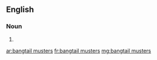 ==English==

===Noun===
{{head|en|plural}}

# {{plural of|bangtail muster|lang=en}}

[[ar:bangtail musters]]
[[fr:bangtail musters]]
[[mg:bangtail musters]]